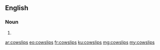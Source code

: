 ==English==

===Noun===
{{head|en|plural}}

# {{plural of|cowslip|lang=en}}

[[ar:cowslips]]
[[eo:cowslips]]
[[fr:cowslips]]
[[ku:cowslips]]
[[mg:cowslips]]
[[my:cowslips]]